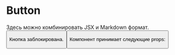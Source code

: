 

<Meta title="Documentation|Button" component={Button} />

# Button

Здесь можно комбинировать JSX и Markdown формат.
<Preview withToolbar>
  <Story name="button" height="200px">
    <Button />
  </Story>
</Preview>

Кнопка заблокирована.
<Button isDisabled />

Компонент принимает следующие props:
<Props of={Button} />
